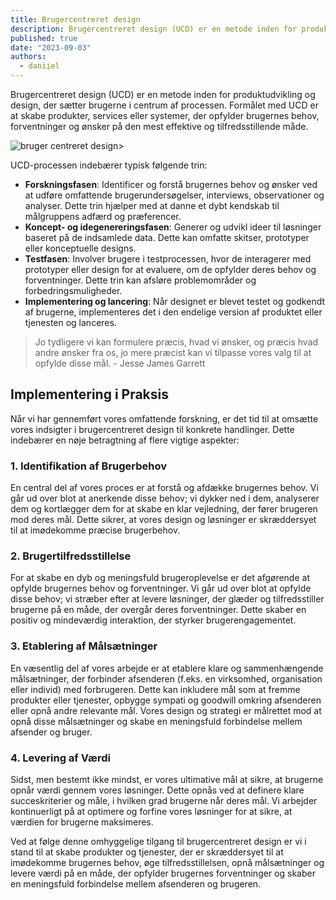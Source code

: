 ```yaml
---
title: Brugercentreret design
description: Brugercentreret design (UCD) er en metode inden for produktudvikling og design, der sætter brugerne i centrum af processen.
published: true
date: "2023-09-03"
authors:
  - daniiel
---
```


Brugercentreret design (UCD) er en metode inden for produktudvikling og design, der sætter brugerne i centrum af processen. Formålet med UCD er at skabe produkter, services eller systemer, der opfylder brugernes behov, forventninger og ønsker på den mest effektive og tilfredsstillende måde.

<img src="/images/blog/user-centered-design.png" alt="bruger centreret design" />>

UCD-processen indebærer typisk følgende trin:
* **Forskningsfasen**: Identificer og forstå brugernes behov og ønsker ved at udføre omfattende brugerundersøgelser, interviews, observationer og analyser. Dette trin hjælper med at danne et dybt kendskab til målgruppens adfærd og præferencer.
* **Koncept- og idegenereringsfasen**: Generer og udvikl ideer til løsninger baseret på de indsamlede data. Dette kan omfatte skitser, prototyper eller konceptuelle designs.
* **Testfasen**: Involver brugere i testprocessen, hvor de interagerer med prototyper eller design for at evaluere, om de opfylder deres behov og forventninger. Dette trin kan afsløre problemområder og forbedringsmuligheder.
* **Implementering og lancering**: Når designet er blevet testet og godkendt af brugerne, implementeres det i den endelige version af produktet eller tjenesten og lanceres.

> Jo tydligere vi kan formulere præcis, hvad vi ønsker, og præcis hvad andre ønsker fra os, jo mere præcist kan vi tilpasse vores valg til at opfylde disse mål. - Jesse James Garrett

## Implementering i Praksis
Når vi har gennemført vores omfattende forskning, er det tid til at omsætte vores indsigter i brugercentreret design til konkrete handlinger. Dette indebærer en nøje betragtning af flere vigtige aspekter:

### 1. Identifikation af Brugerbehov
En central del af vores proces er at forstå og afdække brugernes behov. Vi går ud over blot at anerkende disse behov; vi dykker ned i dem, analyserer dem og kortlægger dem for at skabe en klar vejledning, der fører brugeren mod deres mål. Dette sikrer, at vores design og løsninger er skræddersyet til at imødekomme præcise brugerbehov.

### 2. Brugertilfredsstillelse
For at skabe en dyb og meningsfuld brugeroplevelse er det afgørende at opfylde brugernes behov og forventninger. Vi går ud over blot at opfylde disse behov; vi stræber efter at levere løsninger, der glæder og tilfredsstiller brugerne på en måde, der overgår deres forventninger. Dette skaber en positiv og mindeværdig interaktion, der styrker brugerengagementet.

### 3. Etablering af Målsætninger
En væsentlig del af vores arbejde er at etablere klare og sammenhængende målsætninger, der forbinder afsenderen (f.eks. en virksomhed, organisation eller individ) med forbrugeren. Dette kan inkludere mål som at fremme produkter eller tjenester, opbygge sympati og goodwill omkring afsenderen eller opnå andre relevante mål. Vores design og strategi er målrettet mod at opnå disse målsætninger og skabe en meningsfuld forbindelse mellem afsender og bruger.

### 4. Levering af Værdi
Sidst, men bestemt ikke mindst, er vores ultimative mål at sikre, at brugerne opnår værdi gennem vores løsninger. Dette opnås ved at definere klare succeskriterier og måle, i hvilken grad brugerne når deres mål. Vi arbejder kontinuerligt på at optimere og forfine vores løsninger for at sikre, at værdien for brugerne maksimeres.

Ved at følge denne omhyggelige tilgang til brugercentreret design er vi i stand til at skabe produkter og tjenester, der er skræddersyet til at imødekomme brugernes behov, øge tilfredsstillelsen, opnå målsætninger og levere værdi på en måde, der opfylder brugernes forventninger og skaber en meningsfuld forbindelse mellem afsenderen og brugeren.